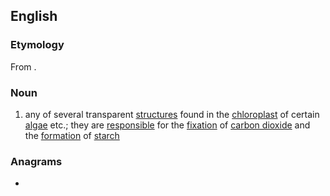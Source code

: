 ==English==

===Etymology===
From {{suffix|pyrene|oid|lang=en}}.

===Noun===
{{wikipedia}}
{{en-noun}}

# {{lb|en|biology}} any of several transparent [[structure]]s found in the [[chloroplast]] of certain [[algae]] etc.; they are [[responsible]] for the [[fixation]] of [[carbon dioxide]] and the [[formation]] of [[starch]]

===Anagrams===
* {{l|en|pyridone}}